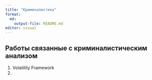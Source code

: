 ```yaml
---
title: "Криминалистика" 
format:   
  md:     
    output-file: README.md 
editor: visual 
---
```


## Работы связанные с криминалистическим анализом

1.  Volatility Framework
2.  
